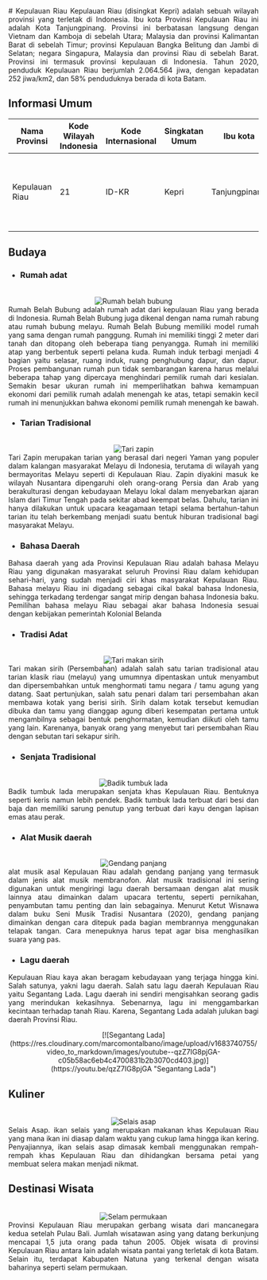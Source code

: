 <div align="justify">
   # Kepulauan Riau
   Kepulauan Riau (disingkat Kepri) adalah sebuah wilayah provinsi yang terletak di Indonesia. Ibu kota Provinsi Kepulauan Riau ini adalah Kota Tanjungpinang. Provinsi ini berbatasan langsung dengan Vietnam dan Kamboja di sebelah Utara; Malaysia dan provinsi Kalimantan Barat di sebelah Timur; provinsi Kepulauan Bangka Belitung dan Jambi di Selatan; negara Singapura, Malaysia dan provinsi Riau di sebelah Barat. Provinsi ini termasuk provinsi kepulauan di Indonesia. Tahun 2020, penduduk Kepulauan Riau berjumlah 2.064.564 jiwa, dengan kepadatan 252 jiwa/km2, dan 58% penduduknya berada di kota Batam.

   ## Informasi Umum
   | Nama Provinsi  | Kode Wilayah Indonesia | Kode Internasional | Singkatan Umum | Ibu kota      | Hari Jadi         | Lambang                                                                                                                                                     |
   |----------------|------------------------|--------------------|----------------|---------------|-------------------|-------------------------------------------------------------------------------------------------------------------------------------------------------------|
   | Kepulauan Riau | 21                     | ID-KR              | Kepri          | Tanjungpinang | 24 September 2002 | <div align="center"><img alt="Lambang kepri" width="150" src="https://upload.wikimedia.org/wikipedia/commons/5/54/Coat_of_arms_of_Riau_Islands.svg"/></div> |

   ## Budaya

   - ### Rumah adat
   <br/>
   <div align="center"><img alt="Rumah belah bubung" src="https://ruangarsitek.id/wp-content/uploads/2020/09/Rumah-Adat-Riau.jpg"/></div>
   Rumah Belah Bubung adalah rumah adat dari kepulauan Riau yang berada di Indonesia. Rumah Belah Bubung juga dikenal dengan nama rumah rabung atau rumah bubung melayu. Rumah Belah Bubung memiliki model rumah yang sama dengan rumah panggung. Rumah ini memiliki tinggi 2 meter dari tanah dan ditopang oleh beberapa tiang penyangga. Rumah ini memiliki atap yang berbentuk seperti pelana kuda. Rumah induk terbagi menjadi 4 bagian yaitu selasar, ruang induk, ruang penghubung dapur, dan dapur. Proses pembangunan rumah pun tidak sembarangan karena harus melalui beberapa tahap yang dipercaya menghindari pemilik rumah dari kesialan. Semakin besar ukuran rumah ini memperlihatkan bahwa kemampuan ekonomi dari pemilik rumah adalah menengah ke atas, tetapi semakin kecil rumah ini menunjukkan bahwa ekonomi pemilik rumah menengah ke bawah.

   - ### Tarian Tradisional
   <br/>
   <div align="center"><img alt="Tari zapin" src="https://upload.wikimedia.org/wikipedia/commons/9/9d/Tari_Jepin_Masal_Kota_Pontianak.jpg"/></div>
   Tari Zapin merupakan tarian yang berasal dari negeri Yaman yang populer dalam kalangan masyarakat Melayu di Indonesia, terutama di wilayah yang bermayoritas Melayu seperti di Kepulauan Riau. Zapin diyakini masuk ke wilayah Nusantara dipengaruhi oleh orang-orang Persia dan Arab yang berakulturasi dengan kebudayaan Melayu lokal dalam menyebarkan ajaran Islam dari Timur Tengah pada sekitar abad keempat belas. Dahulu, tarian ini hanya dilakukan untuk upacara keagamaan tetapi selama bertahun-tahun tarian itu telah berkembang menjadi suatu bentuk hiburan tradisional bagi masyarakat Melayu.

   - ### Bahasa Daerah
   Bahasa daerah yang ada Provinsi Kepulauan Riau adalah bahasa Melayu Riau yang digunakan masyarakat seluruh Provinsi Riau dalam kehidupan sehari-hari, yang sudah menjadi ciri khas masyarakat Kepulauan Riau. Bahasa melayu Riau ini digadang sebagai cikal bakal bahasa Indonesia, sehingga terkadang terdengar sangat mirip dengan bahasa Indonesia baku. Pemilihan bahasa melayu Riau sebagai akar bahasa Indonesia sesuai dengan kebijakan pemerintah Kolonial Belanda
   
   - ### Tradisi Adat
   <br/>
   <div align="center"><img alt="Tari makan sirih" src="https://pbs.twimg.com/media/D1ZLmw8VYAMsXqq.jpg:large"/></div>
   Tari makan sirih (Persembahan) adalah salah satu tarian tradisional atau tarian klasik riau (melayu) yang umumnya dipentaskan untuk menyambut dan dipersembahkan untuk menghormati tamu negara / tamu agung yang datang. Saat pertunjukan, salah satu penari dalam tari persembahan akan membawa kotak yang berisi sirih. Sirih dalam kotak tersebut kemudian dibuka dan tamu yang dianggap agung diberi kesempatan pertama untuk mengambilnya sebagai bentuk penghormatan, kemudian diikuti oleh tamu yang lain. Karenanya, banyak orang yang menyebut tari persembahan Riau dengan sebutan tari sekapur sirih.
   
   - ### Senjata Tradisional
   <br/>
   <div align="center"><img alt="Badik tumbuk lada" src="https://asset.kompas.com/crops/UembnlntLOwWElCEEsme3UsXIOs=/0x55:796x586/750x500/data/photo/2021/05/18/60a37c00bb15c.png"/></div>
   Badik tumbuk lada merupakan senjata khas Kepulauan Riau. Bentuknya seperti keris namun lebih pendek. Badik tumbuk lada terbuat dari besi dan baja dan memiliki sarung penutup yang terbuat dari kayu dengan lapisan emas atau perak.
   
   - ### Alat Musik daerah
   <br/>
   <div align="center"><img alt="Gendang panjang" src="https://asset.kompas.com/crops/zCq58CaF936WMBTLsEOoJBsVooE=/23x0:698x450/750x500/data/photo/2021/05/06/609377cc5835a.png"/></div>
   alat musik asal Kepulauan Riau adalah gendang panjang yang termasuk dalam jenis alat musik membranofon.  Alat musik tradisional ini sering digunakan untuk mengiringi lagu daerah bersamaan dengan alat musik lainnya atau dimainkan dalam upacara tertentu, seperti pernikahan, penyambutan tamu penting dan lain sebagainya. Menurut Ketut Wisnawa dalam buku Seni Musik Tradisi Nusantara (2020), gendang panjang dimainkan dengan cara ditepuk pada bagian membrannya menggunakan telapak tangan. Cara menepuknya harus tepat agar bisa menghasilkan suara yang pas.
   
   - ### Lagu daerah
   Kepulauan Riau kaya akan beragam kebudayaan yang terjaga hingga kini. Salah satunya, yakni lagu daerah. Salah satu lagu daerah Kepulauan Riau yaitu Segantang Lada. Lagu daerah ini sendiri mengisahkan seorang gadis yang merindukan kekasihnya. Sebenarnya, lagu ini menggambarkan kecintaan terhadap tanah Riau. Karena, Segantang Lada adalah julukan bagi daerah Provinsi Riau.
   <br/>
   <div align="center">[![Segantang Lada](https://res.cloudinary.com/marcomontalbano/image/upload/v1683740755/video_to_markdown/images/youtube--qzZ7IG8pjGA-c05b58ac6eb4c4700831b2b3070cd403.jpg)](https://youtu.be/qzZ7IG8pjGA "Segantang Lada")</div>
   
   ## Kuliner
   <br/>
   <div align="center"><img alt="Selais asap" src="https://www.goodnewsfromindonesia.id/uploads/images/2022/11/1909192022-Ikan-Selais-Asap.jpg"/></div>
   Selais Asap. ikan selais yang merupakan makanan khas Kepulauan Riau yang mana ikan ini diasap dalam waktu yang cukup lama hingga ikan kering. Penyajiannya, ikan selais asap dimasak kembali menggunakan rempah-rempah khas Kepulauan Riau dan dihidangkan bersama petai yang membuat selera makan menjadi nikmat.

   ## Destinasi Wisata
   <br/>
   <div align="center"><img alt="Selam permukaan" src="https://upload.wikimedia.org/wikipedia/commons/7/70/Reef_snorkeler.jpg"/></div>
   Provinsi Kepulauan Riau merupakan gerbang wisata dari mancanegara kedua setelah Pulau Bali. Jumlah wisatawan asing yang datang berkunjung mencapai 1,5 juta orang pada tahun 2005. Objek wisata di provinsi Kepulauan Riau antara lain adalah wisata pantai yang terletak di kota Batam. Selain itu, terdapat Kabupaten Natuna yang terkenal dengan wisata baharinya seperti selam permukaan.
</div>